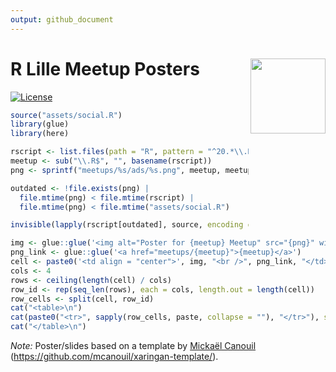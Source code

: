 ```yaml
---
output: github_document
---
```


# R Lille Meetup Posters <a href="https://github.com/RLille/"><img src="https://avatars1.githubusercontent.com/u/60702180" align="right" width="120" /></a>

<!-- badges: start -->
[![License](https://img.shields.io/github/license/RLille/meetup-poster)](LICENSE)
<!-- badges: end -->

```r
source("assets/social.R")
library(glue)
library(here)

rscript <- list.files(path = "R", pattern = "^20.*\\.R$", full.names = TRUE)
meetup <- sub("\\.R$", "", basename(rscript))
png <- sprintf("meetups/%s/ads/%s.png", meetup, meetup)

outdated <- !file.exists(png) |
  file.mtime(png) < file.mtime(rscript) |
  file.mtime(png) < file.mtime("assets/social.R")

invisible(lapply(rscript[outdated], source, encoding = "UTF-8"))
```

```r
img <- glue::glue('<img alt="Poster for {meetup} Meetup" src="{png}" width="192" height="108" />')
png_link <- glue::glue('<a href="meetups/{meetup}">{meetup}</a>')
cell <- paste0('<td align = "center">', img, "<br />", png_link, "</td>")
cols <- 4
rows <- ceiling(length(cell) / cols)
row_id <- rep(seq_len(rows), each = cols, length.out = length(cell))
row_cells <- split(cell, row_id)
cat("<table>\n")
cat(paste0("<tr>", sapply(row_cells, paste, collapse = ""), "</tr>"), sep = "")
cat("</table>\n")
```

_Note:_ Poster/slides based on a template
by [Mickaël Canouil](https://mickael.canouil.fr/)
(<https://github.com/mcanouil/xaringan-template/>).
